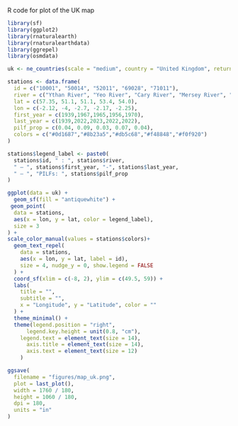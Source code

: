 
R code for plot of the UK map

```r

library(sf)
library(ggplot2)
library(rnaturalearth)
library(rnaturalearthdata)
library(ggrepel)
library(osmdata)

```

```r
uk <- ne_countries(scale = "medium", country = "United Kingdom", returnclass = "sf")
```

```r
stations <- data.frame(
  id = c("10001", "50014", "52011", "69028", "71011"),
  river = c("Ythan River", "Yeo River", "Cary River", "Mersey River", "Ribble River"),
  lat = c(57.35, 51.1, 51.1, 53.4, 54.0),
  lon = c(-2.12, -4, -2.7, -2.17, -2.25),
  first_year = c(1939,1967,1965,1956,1970),
  last_year = c(1939,2022,2023,2022,2022),
  pilf_prop = c(0.04, 0.09, 0.03, 0.07, 0.04),
  colors = c("#0d1687","#8b23a5","#db5c68","#f48848","#f0f920")
)
```

```r
stations$legend_label <- paste0(
  stations$id, " : ", stations$river,
  " — ", stations$first_year, "-", stations$last_year,
  " — ", "PILFs: ", stations$pilf_prop
)

ggplot(data = uk) +
  geom_sf(fill = "antiquewhite") +
 geom_point(
  data = stations,
  aes(x = lon, y = lat, color = legend_label),
  size = 3
) +
scale_color_manual(values = stations$colors)+
  geom_text_repel(
    data = stations,
    aes(x = lon, y = lat, label = id),
    size = 4, nudge_y = 0, show.legend = FALSE
  ) +
  coord_sf(xlim = c(-8, 2), ylim = c(49.5, 59)) +
  labs(
    title = "",
    subtitle = "",
    x = "Longitude", y = "Latitude", color = ""
  ) +
  theme_minimal() +
  theme(legend.position = "right",
      legend.key.height = unit(0.8, "cm"), 
    legend.text = element_text(size = 14),
      axis.title = element_text(size = 14),
      axis.text = element_text(size = 12)
    )
```


```r
ggsave(
  filename = "figures/map_uk.png",
  plot = last_plot(),
  width = 1760 / 180,
  height = 1060 / 180,
  dpi = 180,
  units = "in"
)
```



